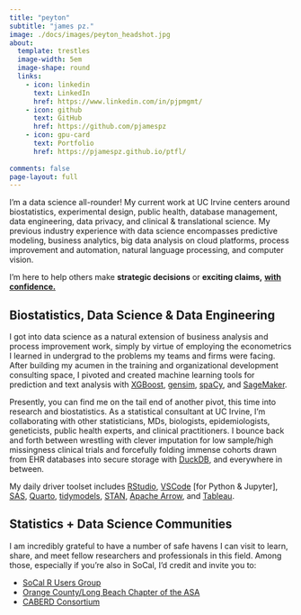 ```yaml
---
title: "peyton"
subtitle: "james pz."
image: ./docs/images/peyton_headshot.jpg
about:
  template: trestles
  image-width: 5em
  image-shape: round
  links:
    - icon: linkedin
      text: LinkedIn
      href: https://www.linkedin.com/in/pjpmgmt/
    - icon: github
      text: GitHub
      href: https://github.com/pjamespz
    - icon: gpu-card
      text: Portfolio
      href: https://pjamespz.github.io/ptfl/
      
comments: false
page-layout: full
---
```


I'm a data science all-rounder! My current work at UC Irvine centers around biostatistics, experimental design, public health, database management, data engineering, data privacy, and clinical & translational science. My previous industry experience with data science encompasses predictive modeling, business analytics, big data analysis on cloud platforms, process improvement and automation, natural language processing, and computer vision.

I'm here to help others make **strategic decisions** or **exciting claims,** [**with confidence.**]{.underline}

## Biostatistics, Data Science & Data Engineering

I got into data science as a natural extension of business analysis and process improvement work, simply by virtue of employing the econometrics I learned in undergrad to the problems my teams and firms were facing. After building my acumen in the training and organizational development consulting space, I pivoted and created machine learning tools for prediction and text analysis with [XGBoost](https://xgboost.readthedocs.io/en/stable/), [gensim](https://radimrehurek.com/gensim/), [spaCy](https://spacy.io/), and [SageMaker](https://aws.amazon.com/sagemaker/).

Presently, you can find me on the tail end of another pivot, this time into research and biostatistics. As a statistical consultant at UC Irvine, I'm collaborating with other statisticians, MDs, biologists, epidemiologists, geneticists, public health experts, and clinical practitioners. I bounce back and forth between wrestling with clever imputation for low sample/high missingness clinical trials and forcefully folding immense cohorts drawn from EHR databases into secure storage with [DuckDB](https://duckdb.org/), and everywhere in between.

My daily driver toolset includes [RStudio](https://posit.co/download/rstudio-desktop/), [VSCode](https://code.visualstudio.com/) \[for Python & Jupyter\], [SAS](https://www.sas.com/en_us/software/stat.html), [Quarto](https://quarto.org/), [tidymodels](https://www.tidymodels.org/packages), [STAN](https://mc-stan.org/), [Apache Arrow](https://arrow.apache.org/), and [Tableau](https://www.tableau.com/).

## Statistics + Data Science Communities

I am incredibly grateful to have a number of safe havens I can visit to learn, share, and meet fellow researchers and professionals in this field. Among those, especially if you're also in SoCal, I'd credit and invite you to:

-   [SoCal R Users Group](https://www.meetup.com/socal-rug/ "SoCal RUG meets on a monthly basis for online and in-person events")
-   [Orange County/Long Beach Chapter of the ASA](https://community.amstat.org/oclb/home "Official ASA cluster for the area, full of sharp and clever folks from Long Beach to Irvine to Fullerton!")
-   [CABERD Consortium](https://med.stanford.edu/spectrum/ctsa-cores-and-programs/research-methods-core/berd/caberd-consortium.html)
